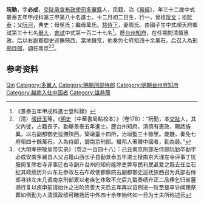 {{Otheruses|other=名为阮必成的其他人物|阮必成}}
{{明清人物信息框
| 姓名 = 阮勤
| 原名 =
| 圖片名稱= 
| 圖片大小 =
| 圖片說明 = 
| 最高職務 =
| 國家 = 大明 
| 爵位 =
| 籍貫 = [[交阯承宣布政使司|交阯承宣布政使司]][[多翼縣|多翼縣]]
| 族裔 = 
| 旗籍 = 
| 字號 = 
| 諡號 =
| 出生日期 = 十二月初二日
| 出生地點 =
| 逝世日期 = 
| 逝世地點 =
| 墓葬 =
| 配偶 = 周氏
| 親屬 = 曾祖[[阮文|阮文]]，祖[[阮泰|阮泰]]，父[[阮河|阮河]]，母吳氏；繼母萬氏
| 出身 =
* 景泰五年甲戌科進士
| 經歷 =
| 著作 =  
*
*
*
}}
'''阮勤'''{{BD|1423年||1482年||}}，字'''必成'''，[[交阯承宣布政使司|交阯承宣布政使司]][[多翼縣|多翼縣]]人，民籍，治《[[易經|易經]]》，年三十二歲中式景泰五年甲戌科第三甲第八十名進士。十二月初二日生，行一，曾祖[[阮文|阮文]]；祖[[阮泰|阮泰]]；父[[阮河|阮河]]，典史；母吳氏；繼母萬氏。[[慈侍下|慈侍下]]，妻周氏。由國子生中式順天府鄉試第三十七名[[舉人|舉人]]，[[會試|會試]]中式第一百二十七名<ref>《景泰五年甲戌科進士登科錄》</ref>。歷[[台州|台州]][[知府|知府]]，在任期間清慎惠政。后以右副都御史巡撫陝西，當地饑荒，他奏免七府租四十余萬石。后召入為[[刑部侍郎|刑部侍郎]]，調任南京<ref>（清）[[張廷玉|張廷玉]]等，《[[明史|明史]]（中華書局點校本）》（卷178）：“阮勤，本[[交阯|交阯]]人，其父內徙，占籍長子。勤舉景泰五年進士。歷台州知府。清慎有惠政，賜誥旌異。以右副都御史巡撫陝西。築墩臺十四所，治垣塹三十餘里。歲饑，奏免七府租四十餘萬石。入為侍郎，調南京刑部。蠻邦人著聲中國者，勤為最。”</ref><ref>《大明孝宗敬皇帝实录》（卷之一百四十八）：己丑南京刑部左侍郎阮勤卒勤字必成安南多翼县人父占籍山西长子县勤景泰五年进士授南京大理左寺评事丁忧服阕复除右寺评事迁右寺副升台州府知府能除吏弊导民利民甚爱之既去任立石纪其政绩历升山东左参政左右布政使都察院右副都御史巡抚狭西召为兵部右侍郎寻转左未几调南京刑部累以老疾乞休致不允后九载奏绩升正二品俸乞归省墓濒行复以疾申前请始许之进阶资善大夫后五年再以诏例进一阶至是卒讣闻赐祭葬如例勤为人清慎政绩可睹扬历中外四十余年始终如一日为士夫所称述云</ref>。

== 参考资料 ==
{{reflist}}
{{Wikisource|明史/卷178}}

{{start box}}
{{s-off}}
{{s-before|[[邢宥|邢宥]]}}
{{s-title|明朝台州府知府|1464年－1473年}}
{{s-after|[[劉忠_(舉人)|劉忠]]}}
{{end box}}

{{景泰五年甲戌科殿试金榜}}

{{Authority control}}

{{DEFAULTSORT:}}
[[Category:阮姓|Qin]]
[[Category:多翼人|Category:多翼人]]
[[Category:明朝刑部侍郎|Category:明朝刑部侍郎]]
[[Category:明朝台州府知府|Category:明朝台州府知府]]
[[Category:越南入仕中国者|Category:越南入仕中国者]]
[[Category:諡恭簡|Category:諡恭簡]]


{{明朝人物小作品}}